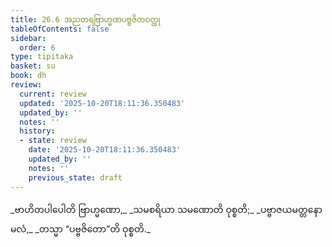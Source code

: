 ```yaml
---
title: 26.6 အညတရဗြာဟ္မဏပဗ္ဗဇိတဝတ္ထု
tableOfContents: false
sidebar:
  order: 6
type: tipitaka
basket: su
book: dh
review:
  current: review
  updated: '2025-10-20T18:11:36.350483'
  updated_by: ''
  notes: ''
  history:
  - state: review
    date: '2025-10-20T18:11:36.350483'
    updated_by: ''
    notes: ''
    previous_state: draft
---
```



<DynamicBreadcrumb />


<ReviewStatus review={frontmatter.review} showDetails={true} />

<HypothesisAnnotation frontmatter={frontmatter} />

<Division number="388" book="dh" e="ch" v="18" p="69">

<Paragraph number="416" type="verses" book="dh">
_ဗာဟိတပါပေါတိ ဗြာဟ္မဏော,_  
_သမစရိယာ သမဏောတိ ဝုစ္စတိ;_  
_ပဗ္ဗာဇယမတ္တနော မလံ,_  
_တသ္မာ “ပဗ္ဗဇိတော”တိ ဝုစ္စတိ._
</Paragraph>
</Division>